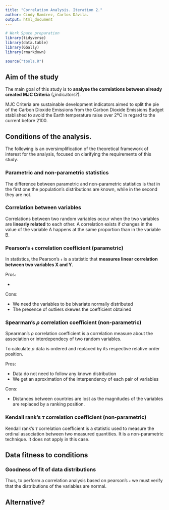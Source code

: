 ```yaml
---
title: "Correlation Analysis. Iteration 2."
author: Cindy Ramírez, Carlos Dávila.
output: html_document
---
```


```r
# Work Space preparation
library(tidyverse)
library(data.table)
library(GGally)
library(rmarkdown)

source("tools.R")
```

## Aim of the study

The main goal of this study is to **analyse the correlations between already created MJC Criteria** (¿indicators?). 

MJC Criteria are sustainable development indicators aimed to split the pie of the Carbon Dioxide Emissions from the Carbon Dioxide Emissions Budget stablished to avoid the Earth temperature raise over 2ºC in regard to the current before 2100.

## Conditions of the analysis.

The following is an oversimplification of the theoretical framework of interest for the analysis, focused on clarifying the requirements of this study.

### Parametric and non-parametric statistics

The difference between parametric and non-parametric statistics is that in the first one the population's distributions are known, while in the second they are not.

### Correlation between variables

Correlations between two random variables occur when the two variables are **linearly related** to each other. A correlation exists if changes in the value of the variable A happens at the same proportion than in the variable B.

### Pearson's $\mathcal{r}$ correlation coefficient (parametric)

In statistics, the Pearson's $\mathcal{r}$ is a statistic that **measures linear correlation between two variables X and Y**.

Pros:

* 

Cons:

* We need the variables to be bivariate normally distributed
* The presence of outliers skewes the coefficient obtained

### Spearman's $\rho$ correlation coefficient (non-parametric)

Spearman's $\rho$ correlation coefficient is a correlation measure about the association or interdependecy of two random variables.

To calculate $\rho$ data is ordered and replaced by its respective relative order position.

Pros:

* Data do not need to follow any known distribution
* We get an aproximation of the interpendency of each pair of variables

Cons:

* Distances between countries are lost as the magnitudes of the variables are replaced by a ranking position.

### Kendall rank's $\tau$ correlation coefficient (non-parametric)

Kendall rank's $\tau$ correlation coefficient is a statistic used to measure the ordinal association between two measured quantities. It is a non-parametric technique. It does not apply in this case.

## Data fitness to conditions

### Goodness of fit of data distributions

Thus, to perform a correlation analysis based on pearson's $\mathcal{r}$ we must verify that the distributions of the variables are normal.

## Alternative?


